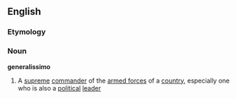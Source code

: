 ==English==
===Etymology===
{{It.}}
===Noun===
{{wikipedia}}
'''generalissimo'''
#A [[supreme]] [[commander]] of the [[armed forces]] of a [[country]], especially one who is also a [[political]] [[leader]]